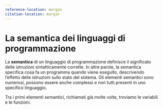 ```yaml
---
reference-location: margin
citation-location: margin
---
```


# La semantica dei linguaggi di programmazione

La **semantica** di un linguaggio di programmazione definisce il significato delle istruzioni sintatticamente corrette. In altre parole, la semantica specifica cosa fa un programma quando viene eseguito, descrivendo l'effetto delle istruzioni sullo stato del sistema. Gli elementi semantici sono numerosi, possono essere anche complessi e non tutti presenti in uno specifico linguaggio. 

Tra i primi elementi semantici, richiamati già molte volte, troviamo le variabili e le funzioni. 


